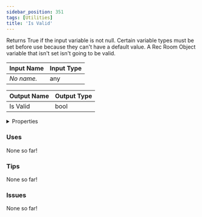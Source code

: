 ```yaml
---
sidebar_position: 351
tags: [Utilities]
title: 'Is Valid'
---
```


Returns True if the input variable is not null. Certain variable types must be set before use because they can't have a default value. A Rec Room Object variable that isn't set isn't going to be valid.



<IChip uuid="24a1be50-ef1b-4e54-836b-4a2a95780b4e"/>

| Input Name | Input Type |
|-----------|-----------|
| *No name.* | any |

| Output Name | Output Type |
|-----------|-----------|
| Is Valid | bool |


<details>
  <summary>Properties</summary>
  <div>
    <div>
    <table>
      <thead>
        <tr>
          <th>Is beta required?</th>
          <th>No</th>
        </tr>
        <tr>
          <th>Is this chip a trolling risk?</th>
          <th>No</th>
        </tr>
        <tr>
          <th>Is this chip a role assignment risk?</th>
          <th>No</th>
        </tr>
        <tr>
          <th>Chip UUID</th>
          <th>24a1be50-ef1b-4e54-836b-4a2a95780b4e</th>
        </tr>
        <tr>
          <th>Room availability</th>
          <th>Available everywhere</th>
        </tr>
      </thead>
    </table>
    </div>
  </div>
</details>

### Uses

None so far!

### Tips

None so far!

### Issues

None so far!
